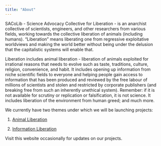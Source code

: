```yaml
---
title: "About"
---
```


SACoLib - Science Advocacy Collective for Liberation - is an anarchist collective of scientists, engineers, and other researchers from various fields, working towards the collective liberation of animals (including humans). "Liberation" means liberating one from regressive exploitative worldviews and making the world better without being under the delusion that the capitalistic systems will enable that.

Liberation includes animal liberation - liberation of animals exploited for irrational reasons that needs to evolve such as taste, traditions, culture, religion, convenience, and habit. It includes opening up information from niche scientific fields to everyone and helping people gain access to information that has been produced and reviewed by the free labour of millions of scientists and stolen and restricted by corporate publishers (and breaking free from such an inherently unethical system). Remember: if it is not available for scrutiny or replication or falsification, it is not science. It includes liberation of the environment from human greed; and much more.

We currently have two themes under which we will be launching projects:

1)  [Animal Liberation](Animal%20Liberation.qmd)

2)  [Information Liberation](Information%20Liberation.qmd)

Visit this website occasionally for updates on our projects.

